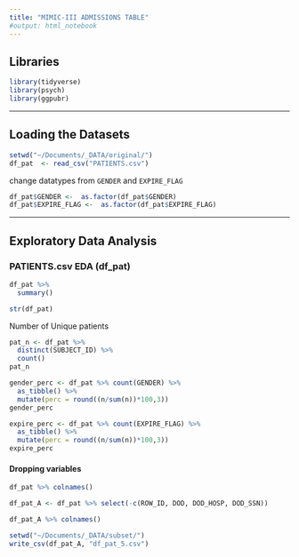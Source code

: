 ```yaml
---
title: "MIMIC-III ADMISSIONS TABLE"
#output: html_notebook
---
```


## Libraries
```r
library(tidyverse)
library(psych)
library(ggpubr)
```
____
## Loading the Datasets
```r
setwd("~/Documents/_DATA/original/")
df_pat  <- read_csv("PATIENTS.csv")
```

change datatypes from `GENDER` and `EXPIRE_FLAG`
```r
df_pat$GENDER <-  as.factor(df_pat$GENDER)
df_pat$EXPIRE_FLAG <-  as.factor(df_pat$EXPIRE_FLAG)
```

___
## Exploratory Data Analysis

### PATIENTS.csv EDA (df_pat)

```r
df_pat %>% 
  summary()
```

```r
str(df_pat)
```

Number of Unique patients
```r
pat_n <- df_pat %>% 
  distinct(SUBJECT_ID) %>% 
  count()
pat_n
```

```r
gender_perc <- df_pat %>% count(GENDER) %>% 
  as_tibble() %>% 
  mutate(perc = round((n/sum(n))*100,3))
gender_perc
```

```r
expire_perc <- df_pat %>% count(EXPIRE_FLAG) %>% 
  as_tibble() %>% 
  mutate(perc = round((n/sum(n))*100,3))
expire_perc
```

#### Dropping variables

```r
df_pat %>% colnames()
```

```r
df_pat_A <- df_pat %>% select(-c(ROW_ID, DOD, DOD_HOSP, DOD_SSN))
```

```r
df_pat_A %>% colnames()
```

```r
setwd("~/Documents/_DATA/subset/")
write_csv(df_pat_A, "df_pat_5.csv")
```

